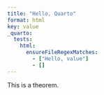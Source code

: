 ```yaml
---
title: "Hello, Quarto"
format: html
key: value
_quarto:
  tests:
    html:
      ensureFileRegexMatches:
        - ["Hello, value"]
        - []
---
```


::: {#thm-1 name='Hello, {{< meta key >}}'}

This is a theorem.

:::